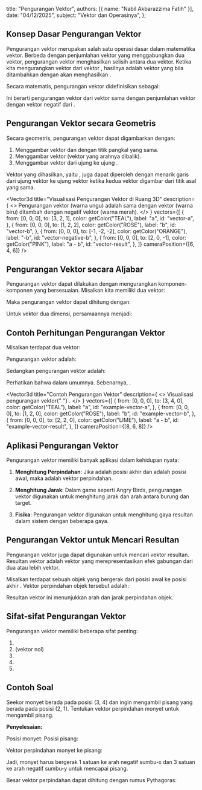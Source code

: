 
  title: "Pengurangan Vektor",
  authors: [{ name: "Nabil Akbarazzima Fatih" }],
  date: "04/12/2025",
  subject: "Vektor dan Operasinya",
};

## Konsep Dasar Pengurangan Vektor

Pengurangan vektor merupakan salah satu operasi dasar dalam matematika vektor. Berbeda dengan penjumlahan vektor yang menggabungkan dua vektor, pengurangan vektor menghasilkan selisih antara dua vektor. Ketika kita mengurangkan vektor <InlineMath math="\vec{b}" /> dari vektor <InlineMath math="\vec{a}" />, hasilnya adalah vektor yang bila ditambahkan dengan <InlineMath math="\vec{b}" /> akan menghasilkan <InlineMath math="\vec{a}" />.

Secara matematis, pengurangan vektor didefinisikan sebagai:

<BlockMath math="\vec{a} - \vec{b} = \vec{a} + (-\vec{b})" />

Ini berarti pengurangan vektor <InlineMath math="\vec{b}" /> dari vektor <InlineMath math="\vec{a}" /> sama dengan penjumlahan vektor <InlineMath math="\vec{a}" /> dengan vektor negatif dari <InlineMath math="\vec{b}" />.

## Pengurangan Vektor secara Geometris

Secara geometris, pengurangan vektor <InlineMath math="\vec{a} - \vec{b}" /> dapat digambarkan dengan:

1. Menggambar vektor <InlineMath math="\vec{a}" /> dan <InlineMath math="\vec{b}" /> dengan titik pangkal yang sama.
2. Menggambar vektor <InlineMath math="-\vec{b}" /> (vektor <InlineMath math="\vec{b}" /> yang arahnya dibalik).
3. Menggambar vektor dari ujung <InlineMath math="\vec{b}" /> ke ujung <InlineMath math="\vec{a}" />.

Vektor yang dihasilkan, yaitu <InlineMath math="\vec{a} - \vec{b}" />, juga dapat diperoleh dengan menarik garis dari ujung vektor <InlineMath math="\vec{b}" /> ke ujung vektor <InlineMath math="\vec{a}" /> ketika kedua vektor digambar dari titik asal yang sama.

<Vector3d
  title="Visualisasi Pengurangan Vektor di Ruang 3D"
  description={
    <>
      Pengurangan vektor <InlineMath math="a - b" /> (warna ungu) adalah sama
      dengan vektor <InlineMath math="a" /> (warna biru) ditambah dengan negatif
      vektor <InlineMath math="b" /> (warna merah).
    </>
  }
  vectors={[
    {
      from: [0, 0, 0],
      to: [3, 2, 1],
      color: getColor("TEAL"),
      label: "a",
      id: "vector-a",
    },
    {
      from: [0, 0, 0],
      to: [1, 2, 2],
      color: getColor("ROSE"),
      label: "b",
      id: "vector-b",
    },
    {
      from: [0, 0, 0],
      to: [-1, -2, -2],
      color: getColor("ORANGE"),
      label: "-b",
      id: "vector-negative-b",
    },
    {
      from: [0, 0, 0],
      to: [2, 0, -1],
      color: getColor("PINK"),
      label: "a - b",
      id: "vector-result",
    },
  ]}
  cameraPosition={[6, 4, 6]}
/>

## Pengurangan Vektor secara Aljabar

Pengurangan vektor dapat dilakukan dengan mengurangkan komponen-komponen yang bersesuaian. Misalkan kita memiliki dua vektor:

<div className="flex flex-col gap-4">
  <BlockMath math="\vec{a} = (a_1, a_2, a_3)" />
  <BlockMath math="\vec{b} = (b_1, b_2, b_3)" />
</div>

Maka pengurangan vektor <InlineMath math="\vec{a} - \vec{b}" /> dapat dihitung dengan:

<BlockMath math="\vec{a} - \vec{b} = (a_1 - b_1, a_2 - b_2, a_3 - b_3)" />

Untuk vektor dua dimensi, persamaannya menjadi:

<BlockMath math="\vec{a} - \vec{b} = (a_1 - b_1, a_2 - b_2)" />

## Contoh Perhitungan Pengurangan Vektor

Misalkan terdapat dua vektor:

<div className="flex flex-col gap-4">
  <BlockMath math="\vec{a} = (3, 4)" />
  <BlockMath math="\vec{b} = (1, 2)" />
</div>

Pengurangan vektor <InlineMath math="\vec{a} - \vec{b}" /> adalah:

<BlockMath math="\vec{a} - \vec{b} = (3, 4) - (1, 2) = (3-1, 4-2) = (2, 2)" />

Sedangkan pengurangan vektor <InlineMath math="\vec{b} - \vec{a}" /> adalah:

<BlockMath math="\vec{b} - \vec{a} = (1, 2) - (3, 4) = (1-3, 2-4) = (-2, -2)" />

Perhatikan bahwa <InlineMath math="\vec{a} - \vec{b} \neq \vec{b} - \vec{a}" /> dalam umumnya. Sebenarnya, <InlineMath math="\vec{a} - \vec{b} = -(\vec{b} - \vec{a})" />.

<Vector3d
  title="Contoh Pengurangan Vektor"
  description={
    <>
      Visualisasi pengurangan vektor{" "}
      <InlineMath math="a - b = (3,4,0) - (1,2,0) = (2,2,0)" />.
    </>
  }
  vectors={[
    {
      from: [0, 0, 0],
      to: [3, 4, 0],
      color: getColor("TEAL"),
      label: "a",
      id: "example-vector-a",
    },
    {
      from: [0, 0, 0],
      to: [1, 2, 0],
      color: getColor("ROSE"),
      label: "b",
      id: "example-vector-b",
    },
    {
      from: [0, 0, 0],
      to: [2, 2, 0],
      color: getColor("LIME"),
      label: "a - b",
      id: "example-vector-result",
    },
  ]}
  cameraPosition={[8, 6, 8]}
/>

## Aplikasi Pengurangan Vektor

Pengurangan vektor memiliki banyak aplikasi dalam kehidupan nyata:

1. **Menghitung Perpindahan**: Jika <InlineMath math="\vec{a}" /> adalah posisi akhir dan <InlineMath math="\vec{b}" /> adalah posisi awal, maka <InlineMath math="\vec{a} - \vec{b}" /> adalah vektor perpindahan.

2. **Menghitung Jarak**: Dalam game seperti Angry Birds, pengurangan vektor digunakan untuk menghitung jarak dan arah antara burung dan target.

3. **Fisika**: Pengurangan vektor digunakan untuk menghitung gaya resultan dalam sistem dengan beberapa gaya.

## Pengurangan Vektor untuk Mencari Resultan

Pengurangan vektor juga dapat digunakan untuk mencari vektor resultan. Resultan vektor adalah vektor yang merepresentasikan efek gabungan dari dua atau lebih vektor.

Misalkan terdapat sebuah objek yang bergerak dari posisi awal <InlineMath math="\vec{p}_1" /> ke posisi akhir <InlineMath math="\vec{p}_2" />. Vektor perpindahan objek tersebut adalah:

<BlockMath math="\vec{d} = \vec{p}_2 - \vec{p}_1" />

Resultan vektor ini menunjukkan arah dan jarak perpindahan objek.

## Sifat-sifat Pengurangan Vektor

Pengurangan vektor memiliki beberapa sifat penting:

1. <InlineMath math="\vec{a} - \vec{b} = \vec{a} + (-\vec{b})" />
2. <InlineMath math="\vec{a} - \vec{a} = \vec{0}" /> (vektor nol)
3. <InlineMath math="\vec{a} - \vec{0} = \vec{a}" />
4. <InlineMath math="\vec{0} - \vec{a} = -\vec{a}" />
5. <InlineMath math="\vec{a} - \vec{b} = -(\vec{b} - \vec{a})" />

## Contoh Soal

Seekor monyet berada pada posisi (3, 4) dan ingin mengambil pisang yang berada pada posisi (2, 1). Tentukan vektor perpindahan monyet untuk mengambil pisang.

**Penyelesaian:**

Posisi monyet: <InlineMath math="\vec{m} = (3, 4)" />
Posisi pisang: <InlineMath math="\vec{p} = (2, 1)" />

Vektor perpindahan monyet ke pisang:

<BlockMath math="\vec{d} = \vec{p} - \vec{m} = (2, 1) - (3, 4) = (2-3, 1-4) = (-1, -3)" />

Jadi, monyet harus bergerak 1 satuan ke arah negatif sumbu-x dan 3 satuan ke arah negatif sumbu-y untuk mencapai pisang.

Besar vektor perpindahan dapat dihitung dengan rumus Pythagoras:

<BlockMath math="|\vec{d}| = \sqrt{(-1)^2 + (-3)^2} = \sqrt{1 + 9} = \sqrt{10} \approx 3,16" />
